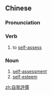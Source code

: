 {{also|自我评价}}
==Chinese==
{{zh-forms|s=自我评价|type=22}}

===Pronunciation===
{{zh-pron
|m=zìwǒ píngjià
|c=zi6 ngo5 ping4 gaa3
|cat=v,n
}}

===Verb===
{{zh-verb}}

# to [[self-]][[assess]]

===Noun===
{{zh-noun}}

# [[self-]][[assessment]]
# [[self-esteem]]

[[zh:自我評價]]